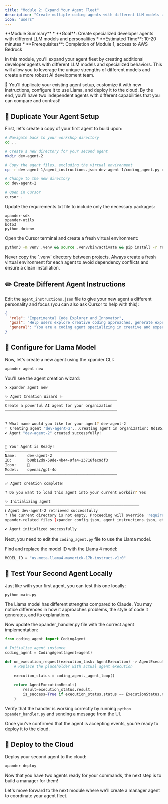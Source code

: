 ```yaml
---
title: "Module 2: Expand Your Agent Fleet"
description: "Create multiple coding agents with different LLM models and unique behaviors"
icon: "users"
---
```


<Note>
**Module Summary**
* **Goal**: Create specialized developer agents with different LLM models and personalities
* **Estimated Time**: 10-20 minutes
* **Prerequisites**: Completion of Module 1, access to AWS Bedrock
</Note>

In this module, you'll expand your agent fleet by creating additional developer agents with different LLM models and specialized behaviors. This will allow you to leverage the unique strengths of different models and create a more robust AI development team.

🚀 You'll duplicate your existing agent setup, customize it with new instructions, configure it to use Llama, and deploy it to the cloud. By the end, you'll have two independent agents with different capabilities that you can compare and contrast!

## 🔄 Duplicate Your Agent Setup

First, let's create a copy of your first agent to build upon:

```bash
# Navigate back to your workshop directory
cd ..

# Create a new directory for your second agent
mkdir dev-agent-2

# Copy the agent files, excluding the virtual environment
cp -r dev-agent-1/agent_instructions.json dev-agent-1/coding_agent.py dev-agent-1/main.py dev-agent-1/local_tools.py dev-agent-1/requirements.txt dev-agent-1/xpander_handler.py dev-agent-1/sandbox.py dev-agent-1/.env dev-agent-2/ 

# Change to the new directory
cd dev-agent-2

# Open in Cursor
cursor .
```

Update the requirements.txt file to include only the necessary packages:

```
xpander-sdk
xpander-utils
boto3
python-dotenv
```

Open the Cursor terminal and create a fresh virtual environment:

```bash
python3 -m venv .venv && source .venv/bin/activate && pip install -r requirements.txt
```

<Warning>
  Never copy the `.venv` directory between projects. Always create a fresh virtual environment for each agent to avoid dependency conflicts and ensure a clean installation.
</Warning>

## ✏️ Create Different Agent Instructions

Edit the `agent_instructions.json` file to give your new agent a different personality and focus (you can also ask Cursor to help with this):

```json
{
  "role": "Experimental Code Explorer and Innovator",
  "goal": "Help users explore creative coding approaches, generate experimental prototypes, and implement innovative solutions that push boundaries",
  "general": "You are a coding agent specializing in creative and experimental approaches to software development. Follow these guidelines when assisting users:\n\n1. Ideation and Exploration:\n   - Suggest multiple possible approaches to problems\n   - Embrace experimental technologies and techniques\n   - Help users explore the bleeding edge of development\n\n2. Creative Implementation:\n   - Generate code that demonstrates novel approaches\n   - Balance innovation with practicality\n   - Provide clear explanations of experimental techniques\n\n3. Rapid Prototyping:\n   - Focus on quick, functional prototypes over perfect code\n   - Use modern frameworks and libraries that accelerate development\n   - Encourage iterative development and testing\n\n4. Risk Assessment:\n   - Clearly identify experimental features and their potential risks\n   - Suggest fallback approaches when appropriate\n   - Highlight areas where established patterns might be more suitable\n\n5. Learning Encouragement:\n   - Explain the rationale behind innovative approaches\n   - Point users to resources for emerging technologies\n   - Foster a mindset of curiosity and continuous learning\n\nAs an experimental coding agent, prioritize creativity and innovation while still delivering functional solutions."
}
```

## 🔧 Configure for Llama Model

Now, let's create a new agent using the xpander CLI:

```bash
xpander agent new
```

You'll see the agent creation wizard:

```bash
❯ xpander agent new

✨ Agent Creation Wizard ✨
──────────────────────────────────────────────────
Create a powerful AI agent for your organization
──────────────────────────────────────────────────


? What name would you like for your agent? dev-agent-2
⠋ Creating agent "dev-agent-2"...Creating agent in organization: 8d185373-8b24-47a7-8607-3e9036b968bb...
✔ Agent "dev-agent-2" created successfully!


🚀 Your Agent is Ready!
──────────────────────────────────────────────────
Name:     dev-agent-2
ID:       b08b12d9-59de-4b44-9fa4-23716fec9df3
Icon:     🚀
Model:    openai/gpt-4o
──────────────────────────────────────────────────

✅ Agent creation complete!

? Do you want to load this agent into your current workdir? Yes

✨ Initializing agent
────────────────────────────────────────────────────────────
ℹ Agent dev-agent-2 retrieved successfully
? The current directory is not empty. Proceeding will override 'requirements.txt' and add or update 
xpander-related files (xpander_config.json, agent_instructions.json, etc). Yes

✔ Agent initialized successfully
```

Next, you need to edit the `coding_agent.py` file to use the Llama model.

Find and replace the model ID with the Llama 4 model:

```python
MODEL_ID = "us.meta.llama4-maverick-17b-instruct-v1:0"
```

## 🧪 Test Your Second Agent Locally

Just like with your first agent, you can test this one locally:

```bash
python main.py
```

<Note>
  The Llama model has different strengths compared to Claude. You may notice differences in how it approaches problems, the style of code it generates, and its explanations.
</Note>

Now update the xpander_handler.py file with the correct agent implementation:

```python
from coding_agent import CodingAgent

# Initialize agent instance
coding_agent = CodingAgent(agent=agent)

def on_execution_request(execution_task: AgentExecution) -> AgentExecutionResult:
    # Replace the placeholder with actual agent execution
    
    execution_status = coding_agent._agent_loop()
    
    return AgentExecutionResult(
        result=execution_status.result,
        is_success=True if execution_status.status == ExecutionStatus.COMPLETED else False,
    )
```

Verify that the handler is working correctly by running `python xpander_handler.py` and sending a message from the UI. 

Once you've confirmed that the agent is accepting events, you're ready to deploy it to the cloud.

## 🚀 Deploy to the Cloud

Deploy your second agent to the cloud:

```bash
xpander deploy
```

Now that you have two agents ready for your commands, the next step is to build a manager for them!

Let's move forward to the next module where we'll create a manager agent to coordinate your agent fleet.